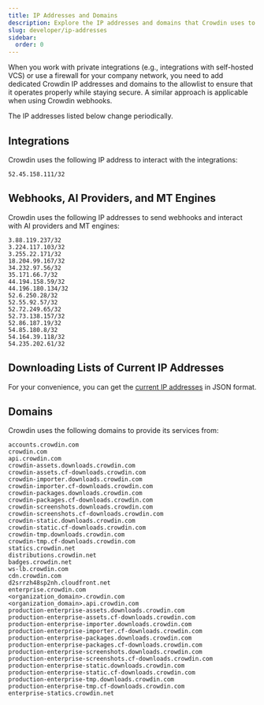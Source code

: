 ```yaml
---
title: IP Addresses and Domains
description: Explore the IP addresses and domains that Crowdin uses to interact with its services
slug: developer/ip-addresses
sidebar:
  order: 0
---
```



When you work with private integrations (e.g., integrations with self-hosted VCS) or use a firewall for your company network, you need to add dedicated Crowdin IP addresses and domains to the allowlist to ensure that it operates properly while staying secure. A similar approach is applicable when using Crowdin webhooks.

<Aside type="caution">
  The IP addresses listed below change periodically.
</Aside>

## Integrations

Crowdin uses the following IP address to interact with the integrations:

```shell
52.45.158.111/32
```

## Webhooks, AI Providers, and MT Engines

Crowdin uses the following IP addresses to send webhooks and interact with AI providers and MT engines:

```shell
3.88.119.237/32
3.224.117.103/32
3.255.22.171/32
18.204.99.167/32
34.232.97.56/32
35.171.66.7/32
44.194.158.59/32
44.196.180.134/32
52.6.250.28/32
52.55.92.57/32
52.72.249.65/32
52.73.138.157/32
52.86.187.19/32
54.85.180.8/32
54.164.39.118/32
54.235.202.61/32
```

## Downloading Lists of Current IP Addresses

For your convenience, you can get the [current IP addresses](/ips/ips.json) in JSON format.

## Domains

Crowdin uses the following domains to provide its services from:

```shell
accounts.crowdin.com
crowdin.com
api.crowdin.com
crowdin-assets.downloads.crowdin.com
crowdin-assets.cf-downloads.crowdin.com
crowdin-importer.downloads.crowdin.com
crowdin-importer.cf-downloads.crowdin.com
crowdin-packages.downloads.crowdin.com
crowdin-packages.cf-downloads.crowdin.com
crowdin-screenshots.downloads.crowdin.com
crowdin-screenshots.cf-downloads.crowdin.com
crowdin-static.downloads.crowdin.com
crowdin-static.cf-downloads.crowdin.com
crowdin-tmp.downloads.crowdin.com
crowdin-tmp.cf-downloads.crowdin.com
statics.crowdin.net
distributions.crowdin.net
badges.crowdin.net
ws-lb.crowdin.com
cdn.crowdin.com
d2srrzh48sp2nh.cloudfront.net
enterprise.crowdin.com
<organization_domain>.crowdin.com
<organization_domain>.api.crowdin.com
production-enterprise-assets.downloads.crowdin.com
production-enterprise-assets.cf-downloads.crowdin.com
production-enterprise-importer.downloads.crowdin.com
production-enterprise-importer.cf-downloads.crowdin.com
production-enterprise-packages.downloads.crowdin.com
production-enterprise-packages.cf-downloads.crowdin.com
production-enterprise-screenshots.downloads.crowdin.com
production-enterprise-screenshots.cf-downloads.crowdin.com
production-enterprise-static.downloads.crowdin.com
production-enterprise-static.cf-downloads.crowdin.com
production-enterprise-tmp.downloads.crowdin.com
production-enterprise-tmp.cf-downloads.crowdin.com
enterprise-statics.crowdin.net
```

